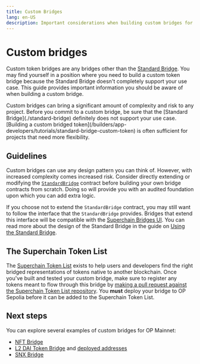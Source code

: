 ```yaml
---
title: Custom Bridges
lang: en-US
description: Important considerations when building custom bridges for OP Mainnet.
---
```



# Custom bridges

Custom token bridges are any bridges other than the [Standard Bridge](./standard-bridge).
You may find yourself in a position where you need to build a custom token bridge because the Standard Bridge doesn't completely support your use case.
This guide provides important information you should be aware of when building a custom bridge.

<Callout>
  Custom bridges can bring a significant amount of complexity and risk to any project.
  Before you commit to a custom bridge, be sure that the [Standard Bridge](./standard-bridge) definitely does not support your use case.
  [Building a custom bridged token](/builders/app-developers/tutorials/standard-bridge-custom-token) is often sufficient for projects that need more flexibility.
</Callout>

## Guidelines

Custom bridges can use any design pattern you can think of.
However, with increased complexity comes increased risk.
Consider directly extending or modifying the [`StandardBridge`](https://github.com/ethereum-optimism/optimism/blob/87dd5a4743380b717dac44a4e55c5e6e60e32684/packages/contracts-bedrock/src/universal/StandardBridge.sol) contract before building your own bridge contracts from scratch.
Doing so will provide you with an audited foundation upon which you can add extra logic.

If you choose not to extend the `StandardBridge` contract, you may still want to follow the interface that the `StandardBridge` provides.
Bridges that extend this interface will be compatible with the [Superchain Bridges UI](https://app.optimism.io/bridge).
You can read more about the design of the Standard Bridge in the guide on [Using the Standard Bridge](./standard-bridge).

## The Superchain Token List

The [Superchain Token List](/chain/tokenlist) exists to help users and developers find the right bridged representations of tokens native to another blockchain.
Once you've built and tested your custom bridge, make sure to register any tokens meant to flow through this bridge by [making a pull request against the Superchain Token List repository](https://github.com/ethereum-optimism/ethereum-optimism.github.io#adding-a-token-to-the-list).
You **must** deploy your bridge to OP Sepolia before it can be added to the Superchain Token List.

## Next steps

You can explore several examples of custom bridges for OP Mainnet:

*   [NFT Bridge](https://github.com/ethereum-optimism/optimism/blob/v1.1.4/packages/contracts-bedrock/src/L1/L1ERC721Bridge.sol)
*   [L2 DAI Token Bridge](https://optimistic.etherscan.io/address/0x467194771dae2967aef3ecbedd3bf9a310c76c65#code) and [deployed addresses](https://github.com/ethereum-optimism/ethereum-optimism.github.io/blob/master/data/DAI/data.json)
*   [SNX Bridge](https://github.com/ethereum-optimism/ethereum-optimism.github.io/blob/master/data/SNX/data.json)
